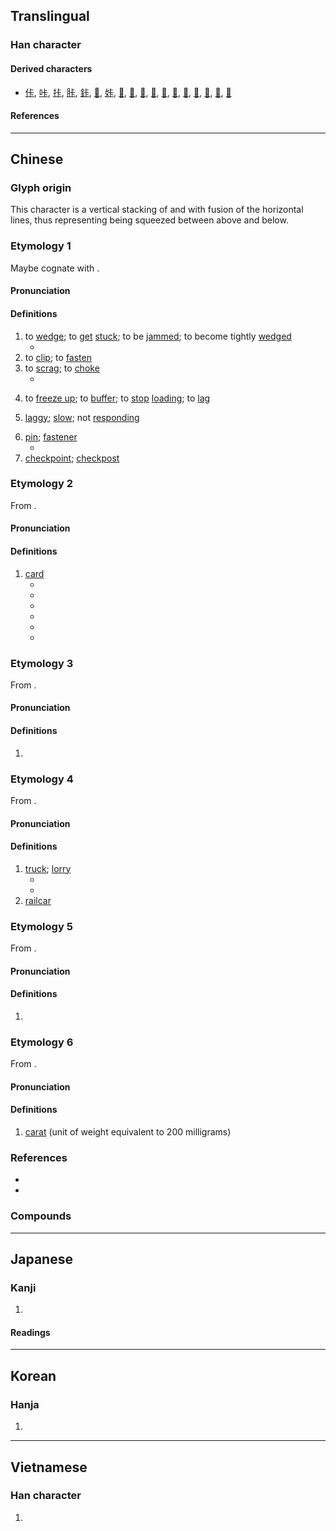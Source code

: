 {{also|𠧗|𠀝}}
{{character info/new}}
==Translingual==

===Han character===
{{Han char|rn=25|rad=卜|as=03|sn=5|four=21231|canj=YMY|ids=⿱上卜}}

====Derived characters====
* [[佧]], [[咔]], [[拤]], [[胩]], [[鉲]], [[𠖺]], [[𡛨]], [[𡶛]], [[𣳓]], [[𤋈]], [[𤙐]], [[𦭌]], [[𪁯]], [[𫧱]], [[𫧲]], [[𫧳]], [[𫧵]], [[𫧶]]

====References====
{{Han ref|kx=0158.010|dkj=02781|dj=0362.010|hdz=10092.040|uh=5361}}

----

==Chinese==

===Glyph origin===
This character is a vertical stacking of {{zh-l|*上|up}} and {{zh-l|*下|down}} with fusion of the horizontal lines, thus representing being squeezed between above and below.

===Etymology 1===
{{zh-forms}}
Maybe cognate with {{och-l|夾|to clip}}.

====Pronunciation====
{{zh-pron
|m=kǎ,qiǎ,1nc=colloquial,2nc=literary
|m-s=qia1/ka1/ka3/qia3
|c=kaa1,kaa2
|h=pfs=khà
|mn=qz,tw:khah/xm,zz:khá/tw:kha̍h
|mn_note=khah/khá - vernacular (俗); kha̍h - 闔 is used in the Mainland
|mc=
|oc=
|ma=
|cat=v,n
}}

====Definitions====
{{zh-hanzi}}

# to [[wedge]]; to [[get]] [[stuck]]; to be [[jammed]]; to become tightly [[wedged]]
#* {{zh-x|魚刺 卡 在 喉嚨 裡。|A fishbone is '''stuck''' in the throat.}}
# to [[clip]]; to [[fasten]]
# to [[scrag]]; to [[choke]]
#* {{zh-x|歹徒 卡 住 他 的 脖子。|The ruffian '''wrung''' his neck.}}
# {{lb|zh|computing}} to [[freeze up]]; to [[buffer]]; to [[stop]] [[loading]]; to [[lag]]
#: {{zh-x|卡 在 奇怪 的 地方|it stopped (loading) at a strange frame}}
# {{lb|zh|computing}} [[laggy]]; [[slow]]; not [[responding]]
# [[pin]]; [[fastener]]
#* {{zh-x|髮卡{qiǎ}|hairpin}}
# [[checkpoint]]; [[checkpost]]

===Etymology 2===
{{zh-forms|alt=咭-Cantonese}}
From {{bor|zh|en|card}}.

====Pronunciation====
{{zh-pron
|m=kǎ
|c=kaat1
|h=pfs=khá/khà
|mn=xm,zz:khá/qz,tw:khah
|ma=
|cat=n
}}

====Definitions====
{{zh-hanzi}}

# [[card]] {{zh-mw|張}}
#* {{zh-x|卡片|card}}
#* {{zh-x|記憶卡|memory card}}
#* {{zh-x|賀卡|celebration card}}
#* {{zh-x|刷卡|to swipe one's card}}
#* {{zh-x|碌卡{kaat1}|to swipe one's card|C}}
#* {{zh-x|電話卡|phone card}}

===Etymology 3===
{{zh-forms}}
From {{bor|zh|fr|calorie}}.

====Pronunciation====
{{zh-pron
|m=kǎ
|c=kaa1
|h=pfs=khà
|mn=
|ma=
|cat=n
}}

====Definitions====
{{zh-hanzi}}

# {{zh-abbrev|卡路里}}

===Etymology 4===
{{zh-forms}}
From {{bor|zh|en|car}}.

====Pronunciation====
{{zh-pron
|m=kǎ
|c=kaa1
|h=pfs=
|mn=xm,zz:khá/qz,tw:khah
|ma=
|cat=n
}}

====Definitions====
{{zh-hanzi}}

# [[truck]]; [[lorry]]
#* {{zh-x|卡車|truck}}
#* {{zh-x|貨卡|cargo truck}}
# [[railcar]]

===Etymology 5===
{{zh-forms}}
From {{bor|zh|fr|cassette}}.

====Pronunciation====
{{zh-pron
|m=kǎ
|c=kaa1
|h=pfs=
|mn=khah/khá
|ma=
|cat=n
}}

====Definitions====
{{zh-hanzi}}

# {{zh-abbrev|卡式|[[cassette]]}}
#: {{zh-x|卡帶|cassette}}
#: {{zh-x|雙 卡 錄音機|dual cassette recorder}}

===Etymology 6===
{{zh-forms}}
From {{bor|zh|en|carat}}.

====Pronunciation====
{{zh-pron
|c=kaa1
|cat=cls
}}

====Definitions====
{{zh-hanzi}}

# {{lb|zh|Hong Kong}} [[carat]] (unit of weight equivalent to 200 milligrams)
===References===
* {{thcwd|1400}}
* {{thcwd|1401}}

===Compounds===
{{zh-der|卡通|卡帶|卡港會議|大卡|卡紙|卡賓槍|多媒體卡|信用卡|刷卡|卡尺|卡利撒|卡農|卡片|卡門|卡脖子|卡其布|巴茲卡|布卡拉|志願卡|卡土穆|卡通劇|影視卡|安卡拉|帕斯卡|卡片軟體|外卡|原圖卡|卡式|學籍卡|健保卡|介面卡|卡座|卡司|卡片碼|卡倫|卡計|卡鉗|傾卸卡車|卡達|卡通電影|卡車|卡路里|卡片目錄|卡死|卡巴迪|卡子|卡介苗|分釐卡|卡拉卡斯|打卡機|斯里蘭卡|易加卡|活動卡通|打卡|提款卡|數據卡|普魯卡因|磁卡|目錄卡|生日卡|棒球卡|波爾卡舞|游標卡尺|打卡鐘|控制卡|讀卡機|耶誕卡|音樂卡|蒙地卡羅|賀卡|網路賀卡|貼票卡|電子卡片|達卡|電話卡|馬拉卡|聖誕卡|音效卡|邊卡|萊卡|認同卡|電子賀卡|簽帳卡|金融卡|配接卡|網路卡|那卡西|關卡|通訊卡|賀年卡|護票卡|綠卡|預付卡|貴賓卡|阿空卡瓜|卡羅琳}}

----

==Japanese==

===Kanji===
{{ja-kanji|rs=卜03}}

# {{defn|lang=ja|sort=卜03}}

====Readings====
{{ja-readings
|goon=ぞう<ざふ
|kanon=そう<さふ
|toon=さ
|kanyoon=か}}

----

==Korean==

===Hanja===
{{ko-hanja|hangeul=잡|rv=jap|mr=chap}}

# {{defn|lang=ko|sort=卜03}}

----

==Vietnamese==

===Han character===
{{vi-hantu|[[tạp]], [[ca]]|rs=卜03}}

# {{defn|lang=vi|sort=卜03}}